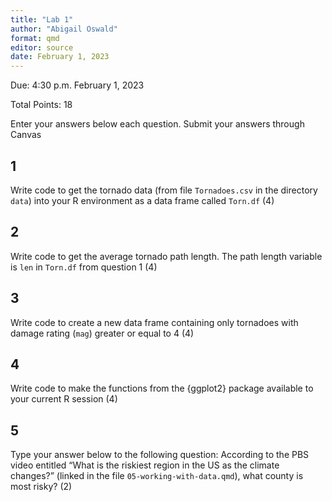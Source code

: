 ```yaml
---
title: "Lab 1"
author: "Abigail Oswald"
format: qmd
editor: source
date: February 1, 2023
---
```


Due: 4:30 p.m. February 1, 2023

Total Points: 18

Enter your answers below each question. Submit your answers through Canvas


## 1

Write code to get the tornado data (from file `Tornadoes.csv` in the directory `data`) into your R environment as a data frame called `Torn.df` (4)

## 2

Write code to get the average tornado path length. The path length variable is `len` in `Torn.df` from question 1 (4)

## 3

Write code to create a new data frame containing only tornadoes with damage rating (`mag`) greater or equal to 4 (4)

## 4

Write code to make the functions from the {ggplot2} package available to your current R session (4)

## 5

Type your answer below to the following question: According to the PBS video entitled "What is the riskiest region in the US as the climate changes?" (linked in the file `05-working-with-data.qmd`), what county is most risky? (2)
